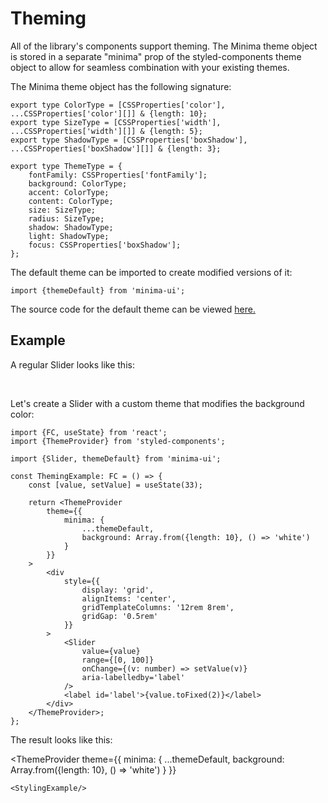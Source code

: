



<Meta title="Theming"/>

# Theming

All of the library's components support theming. The Minima theme object is stored in a separate "minima" prop of the styled-components theme object to allow for seamless combination with your existing themes.

The Minima theme object has the following signature:

```tsx
export type ColorType = [CSSProperties['color'], ...CSSProperties['color'][]] & {length: 10};
export type SizeType = [CSSProperties['width'], ...CSSProperties['width'][]] & {length: 5};
export type ShadowType = [CSSProperties['boxShadow'], ...CSSProperties['boxShadow'][]] & {length: 3};

export type ThemeType = {
	fontFamily: CSSProperties['fontFamily'];
	background: ColorType;
	accent: ColorType;
	content: ColorType;
	size: SizeType;
	radius: SizeType;
	shadow: ShadowType;
	light: ShadowType;
	focus: CSSProperties['boxShadow'];
};
```
The default theme can be imported to create modified versions of it:
```tsx
import {themeDefault} from 'minima-ui';
```

The source code for the default theme can be viewed [here.](https://github.com/asuetin/minima-ui/blob/main/src/utils/theme.ts)

## Example

A regular Slider looks like this:

<StylingExample/>

<br/>

Let's create a Slider with a custom theme that modifies the background color:

```tsx
import {FC, useState} from 'react';
import {ThemeProvider} from 'styled-components';

import {Slider, themeDefault} from 'minima-ui';

const ThemingExample: FC = () => {
	const [value, setValue] = useState(33);

	return <ThemeProvider
		theme={{
			minima: {
				...themeDefault,
				background: Array.from({length: 10}, () => 'white')
			}
		}}
	>
		<div
			style={{
				display: 'grid',
				alignItems: 'center',
				gridTemplateColumns: '12rem 8rem',
				gridGap: '0.5rem'
			}}
		>
			<Slider
				value={value}
				range={[0, 100]}
				onChange={(v: number) => setValue(v)}
				aria-labelledby='label'
			/>
			<label id='label'>{value.toFixed(2)}</label>
		</div>
	</ThemeProvider>;
};
```

The result looks like this:

<ThemeProvider
	theme={{
		minima: {
			...themeDefault,
			background: Array.from({length: 10}, () => 'white')
		}
	}}
>
	<StylingExample/>
</ThemeProvider>